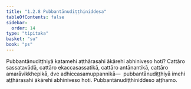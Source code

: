 ```yaml
---
title: "1.2.8 Pubbantānudiṭṭhiniddesa"
tableOfContents: false
sidebar:
  order: 14
type: "tipitaka"
basket: "su"
book: "ps"
---
```



<DynamicBreadcrumb />

<Division number="141" book="ps">

<Paragraph number="809" book="ps">
Pubbantānudiṭṭhiyā katamehi aṭṭhārasahi ākārehi abhiniveso hoti? Cattāro sassatavādā, cattāro ekaccasassatikā, cattāro antānantikā, cattāro amarāvikkhepikā, dve adhiccasamuppannikā—  pubbantānudiṭṭhiyā imehi aṭṭhārasahi ākārehi abhiniveso hoti.

</Paragraph>
</Division>

<Paragraph number="810" type="center" book="ps">
Pubbantānudiṭṭhiniddeso aṭṭhamo.
</Paragraph>